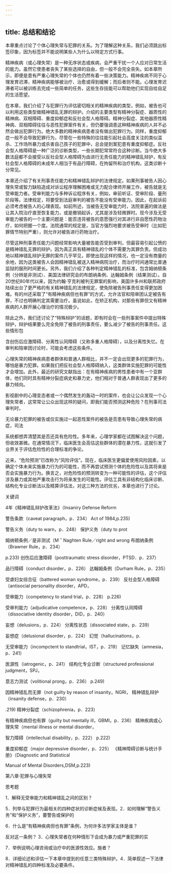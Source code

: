 ```yaml
---
---
---
```

title: 总结和结论
---



本章重点讨论了个体心理失常与犯罪的关系。为了理解这种关系，我们必须跳出标签印象，因为标签并不能说明某些人为什么以特定方式行事。

精神疾病（或心理失常）是一种无序状态或疾病，会严重干扰一个人应对日常生活的能力。虽然它使患者丧失了某些选择的自由，但一般不会完全丧失。如本章所示，即便是患有严重心理失常的个体也仍然有着一些决策能力。精神疾病不同于心理发育迟滞，精神疾病能够被治疗、治愈或得到缓解；而后者则不能。心理发育迟滞者可以被训练去完成一些简单的任务，这些生存技能可以帮助他们实现自给自足的生活愿望。

在本章，我们介绍了与犯罪行为评估密切相关的精神疾病的类型，例如，被告也可以利用这些类型做精神错乱无罪的辩护。介绍的主要类型有精神分裂症、器质性的精神病、双相障碍、重度抑郁症和反社会型人格障碍。精神分裂症、其他器质性精神病、双相障碍往往与恶性犯罪案件有关，但仍要强调患这种精神疾病的人并不必然会做出犯罪行为。绝大多数的精神疾病患者没有做出犯罪行为。同样，重度抑郁症一般不会导致犯罪行为，尽管在一些特殊的往往能引起社会高度关注的类似滥杀、工作场所暴力或杀害自己孩子的犯罪中，总会提到案犯患有重度抑郁症。反社会型人格障碍是一种广泛的诊断类型，一些长期犯常常符合这种诊断。当今绝大多数法庭都不会接受以反社会型人格障碍为由进行无责任能力的精神错乱辩护，有反社会型人格障碍的未成年人相当于有品行障碍，在拘留所和治疗机构，这类诊断十分常见。

本章还介绍了有关刑事责任能力和精神错乱辩护的法律规定。如果刑事被告人因心理失常或智力缺陷造成对诉讼程序理解困难或无力配合律师开展工作，被告就是无受审能力者。受审判能力与多种诉讼程序有关，例如，审前听证、受审阶段、量刑阶段等。法律规定，将要受到法庭审判的被告不能没有受审能力。因此，在起诉前必须考虑被告人的心理表现。如前所述，当被告无受审能力时，法院普遍的做法是让其入院治疗直至恢复能力，或是撤销起诉，尤其是涉及轻微罪时。现今涉及无受审能力被告的一个主要问题是：能否违背被告的意愿强行对其进行非自愿性药物治疗，如何把握一个度。法院通常的规定是，当官方强烈地要求被告受审时（比如犯罪情节特别严重），则允许对被告进行药物治疗。

尽管这种刑事责任能力问题经常影响大量被告能否受到审判，但最容易引起公愤的是精神错乱无罪的辩护。因为真正具有精神错乱的个体不需要为其罪负责。但成功地以精神错乱辩护无罪的案件几乎罕见，即使出现这样的情况，也一定没有商量的余地，因为这类被告人会因精神错乱被送入精神病院治疗，而治疗时间通常比普通监狱的服刑时间更长。另外，我们介绍了各种判定精神错乱的标准，包含姆纳顿条例（分辨是非测试）、美国法律研究会的布朗纳条例、达翰姆条例（结果测试）。自20世纪80年代以来，因为约翰·亨克利被判无罪案的影响，美国许多州和联邦政府陆续出台了更严格的有关精神错乱的法律规定，使免除被告刑事责任变得更加困难。有的州还采取了“有精神疾病但也有罪”的方式，允许法官和陪审团认定被告有罪，不过也明确判定其需要治疗。虽说如此，在矫正机构，对那些有罪但又有精神疾病的人群开展心理治疗的情况极少。

除此之外，我们还讨论了“特殊辩护”的话题，即有时会在一些刑事案件中提出特殊辩护，辩护结果要么完全免除了被告的刑事责任，要么减少了被告的刑事责任。这些情形包



含创伤后应激障碍、分离性认同障碍（又称多重人格障碍），以及分离性失忆。在审判和陪审团讨论时，可能会考虑这些条件。

心理失常的精神疾病患者群体和普通人群相比，并不一定会出现更多的犯罪行为，哪怕是暴力犯罪。如果我们把反社会型人格障碍纳入，这类群体实施犯罪的可能性才会增加。此外，最近的研究文献指出：在有精神疾病的男性患者中有一个亚群体，他们同时具有精神分裂症病史和暴力史，他们相对于普通人群表现出了更多的暴力倾向。

影视剧中的心理变态者或一个偶然发生的轰动一时的案件，也会让公众发现一个心理失常者，这常常让公众出现这样的疑问，即我们能否预测这种危险？在刑事司法审判时，

无论暴力犯罪的被告或仅实施过一起恶性案件的被告是否患有导致心理失常的病症，司法

系统都想弄清楚其是否还具有危险性。多年来，心理学家都在试图解决这个问题，但收效甚微。在通常情况下，临床医生会高估这些群体的潜在暴力性，这就引发了业界关于评估危险性的合理标准的争论。

近来，“危险预测”已改称为“风险评估”。现在，临床医生更偏爱使用风险因素，以确定个体未来实施暴力行为的可能性，而不再尝试预测个体的危险性以及其将来是否会实施暴力行为。换言之，对危险性的预测转变为一种可能性的评估，这个评估涉及暴力或其他严重攻击行为将来发生的可能性。评估工具有非结构化临床诊断、结构化专业诊断法以及精算评估法，对这三种方法的优劣，本章也进行了讨论。

关键词

4年《精神错乱辩护改革法》（Insaniry Defense Reform

警告条款（caveat paragraph，p．234） Act of 1984,p.235)

警告义务（duty to warn，p．248） 保护义务（duty to prot

姆纳顿条例／是非测试（M＇Naghten Rule／right and wrong 布朗纳条例（Brawner Rule，p．234）

p.233) 创伤后应激障碍（posttraumatic stress disorder，PTSD．p．237）

品行障碍（conduct disorder，p．226） 达翰姆条例（Durham Rule，p．235）

受虐妇女综合征（battered woman syndrome，p．239） 反社会型人格障碍（antisocial personality disorder，APD，

受审能力（competency to stand trial，p．228） p.226)

受审判能力（adjudicative competence，p．228） 分离性认同障碍（dissociative identity disorder，DID，p．240）

妄想（delusions，p．224） 分离性状态（dissociated state，p．239）

妄想症（delusional disorder，p．224） 幻觉（hallucinations，p.

无受审能力（incompctent to standtrial，IST，p．219） 记忆缺失（amnesia，p．241）

医源性（iatrogenic，p．241） 结构化专业诊断（structured professional judgment，SPJ，

意志力测试（volitional prong，p．236） p.249)

因精神错乱而无罪（not guilty by reason of insanity，NGRI， 精神错乱辩护（insanity defense，p．230）

.219) 精神分裂症（schizophrenia，p．223）

有精神疾病但也有罪（guilty but mentally ill，GBMI，p．236） 精神疾病或心理失常（mental illness or mental disorder，

智力障碍（intellectual disability，p．222） p.222)

重度抑郁症（major depressive disorder，p．225） 《精神障碍诊断与统计手册》（Diagnostic and Statistical

Manual of Mental Disorders,DSM,p.223)

第八章·犯罪与心理失常

思考题

1．解释无受审能力和精神错乱之间的区别？

5．列举与犯罪行为最相关的四种症状的诊断症候及表现。2．如何理解“警告义务”和“保护义务”，要警告或保护的

6．什么是“有精神疾病但也有罪”条例，为何许多法学家主体是谁？

反对这一条例？ 3．心理失常者在何种情形下会成为暴力或严重犯罪的实

7．举例说明心理咨询或治疗中的医源性效应。施者？

8．详细论述和评估一下本章中提到的任意三类特殊辩护。4．简单叙述一下法律对精神错乱的四种标准及必要条件。
